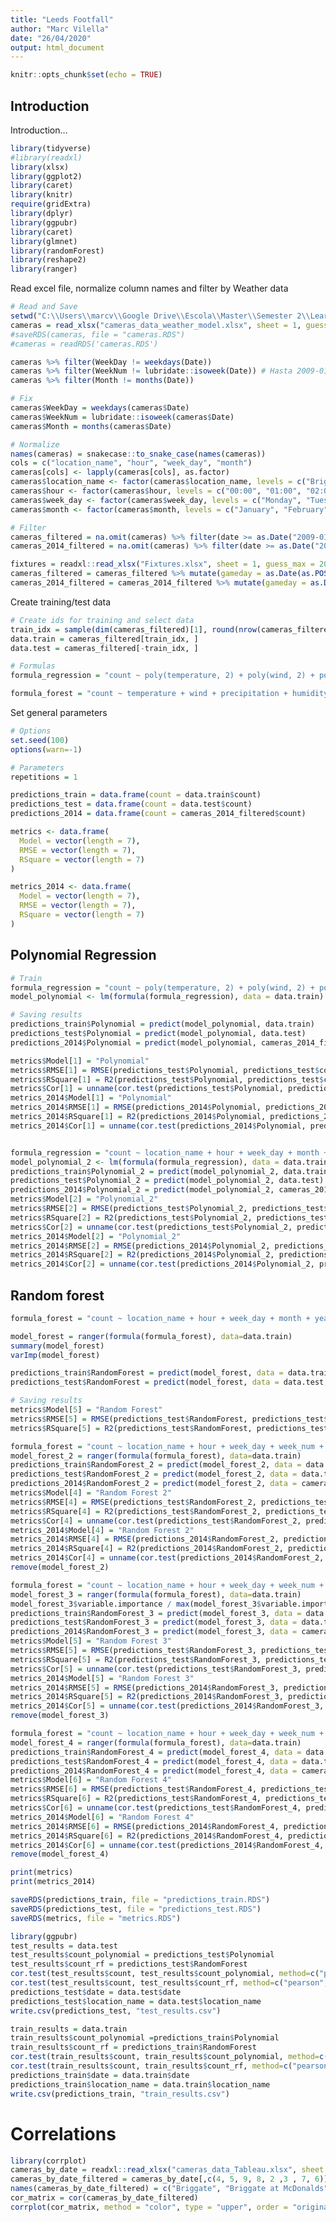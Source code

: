 ---
title: "Leeds Footfall"
author: "Marc Vilella"
date: "26/04/2020"
output: html_document
---

```{r setup, include=FALSE}
knitr::opts_chunk$set(echo = TRUE)
```

## Introduction

Introduction...

```{r libraries, warning = FALSE, message = FALSE}
library(tidyverse)
#library(readxl)
library(xlsx)
library(ggplot2)
library(caret)
library(knitr)
require(gridExtra)
library(dplyr)
library(ggpubr)
library(caret)
library(glmnet)
library(randomForest)
library(reshape2)
library(ranger)
```

Read excel file, normalize column names and filter by Weather data

```{r cameras}
# Read and Save
setwd("C:\\Users\\marcv\\Google Drive\\Escola\\Master\\Semester 2\\Learning Skills through Case Studies\\Assignment 4")
cameras = read_xlsx("cameras_data_weather_model.xlsx", sheet = 1, guess_max = 20000)
#saveRDS(cameras, file = "cameras.RDS") 
#cameras = readRDS('cameras.RDS')

cameras %>% filter(WeekDay != weekdays(Date))
cameras %>% filter(WeekNum != lubridate::isoweek(Date)) # Hasta 2009-01-04, se usa BCE
cameras %>% filter(Month != months(Date))

# Fix
cameras$WeekDay = weekdays(cameras$Date)
cameras$WeekNum = lubridate::isoweek(cameras$Date)
cameras$Month = months(cameras$Date)

# Normalize
names(cameras) = snakecase::to_snake_case(names(cameras))
cols = c("location_name", "hour", "week_day", "month")
cameras[cols] <- lapply(cameras[cols], as.factor)
cameras$location_name <- factor(cameras$location_name, levels = c("Briggate", "Briggate at McDonalds", "Headrow", "Dortmund Square", "Albion Street North", "Albion Street South", "Commercial Street at Lush", "Commercial Street at Barratts"))
cameras$hour <- factor(cameras$hour, levels = c("00:00", "01:00", "02:00", "03:00", "04:00", "05:00", "06:00", "07:00", "08:00", "09:00", "10:00", "11:00", "12:00", "13:00", "14:00", "15:00", "16:00", "17:00", "18:00", "19:00", "20:00", "21:00", "22:00", "23:00"))
cameras$week_day <- factor(cameras$week_day, levels = c("Monday", "Tuesday", "Wednesday", "Thursday", "Friday", "Saturday", "Sunday"))
cameras$month <- factor(cameras$month, levels = c("January", "February", "March", "April", "May", "June", "July", "August", "September", "October", "November", "December"))

# Filter
cameras_filtered = na.omit(cameras) %>% filter(date >= as.Date("2009-01-01") & date <= as.Date("2013-12-31"))
cameras_2014_filtered = na.omit(cameras) %>% filter(date >= as.Date("2014-01-01"))

fixtures = readxl::read_xlsx("Fixtures.xlsx", sheet = 1, guess_max = 20000)
cameras_filtered = cameras_filtered %>% mutate(gameday = as.Date(as.POSIXct(date, 'GMT')) %in% as.Date(as.POSIXct(fixtures$Date, 'GMT')))
cameras_2014_filtered = cameras_2014_filtered %>% mutate(gameday = as.Date(as.POSIXct(date, 'GMT')) %in% as.Date(as.POSIXct(fixtures$Date, 'GMT')))

```

Create training/test data

```{r}
# Create ids for training and select data
train_idx = sample(dim(cameras_filtered)[1], round(nrow(cameras_filtered)*0.80))
data.train = cameras_filtered[train_idx, ]
data.test = cameras_filtered[-train_idx, ]

# Formulas
formula_regression = "count ~ poly(temperature, 2) + poly(wind, 2) + poly(precipitation, 2) + poly(humidity, 2) + poly(cloud_cover, 2) + poly(location_name, 2) + poly(hour, 2) + poly(week_day, 2) + poly(month, 2) + poly(year, 2)"

formula_forest = "count ~ temperature + wind + precipitation + humidity + cloud_cover + location_name + hour + week_day + month"
```

Set general parameters
```{r}
# Options
set.seed(100)
options(warn=-1)

# Parameters
repetitions = 1

predictions_train = data.frame(count = data.train$count)
predictions_test = data.frame(count = data.test$count)
predictions_2014 = data.frame(count = cameras_2014_filtered$count)

metrics <- data.frame(
  Model = vector(length = 7),
  RMSE = vector(length = 7),
  RSquare = vector(length = 7)
)

metrics_2014 <- data.frame(
  Model = vector(length = 7),
  RMSE = vector(length = 7),
  RSquare = vector(length = 7)
)
```

## Polynomial Regression

```{r}
# Train
formula_regression = "count ~ poly(temperature, 2) + poly(wind, 2) + poly(precipitation, 2) + poly(humidity, 2) + poly(cloud_cover, 2) + location_name + hour + week_day + month + poly(year, 2)"
model_polynomial <- lm(formula(formula_regression), data = data.train)

# Saving results
predictions_train$Polynomial = predict(model_polynomial, data.train)
predictions_test$Polynomial = predict(model_polynomial, data.test)
predictions_2014$Polynomial = predict(model_polynomial, cameras_2014_filtered)

metrics$Model[1] = "Polynomial"
metrics$RMSE[1] = RMSE(predictions_test$Polynomial, predictions_test$count)
metrics$RSquare[1] = R2(predictions_test$Polynomial, predictions_test$count)
metrics$Cor[1] = unname(cor.test(predictions_test$Polynomial, predictions_test$count)$estimate)
metrics_2014$Model[1] = "Polynomial"
metrics_2014$RMSE[1] = RMSE(predictions_2014$Polynomial, predictions_2014$count)
metrics_2014$RSquare[1] = R2(predictions_2014$Polynomial, predictions_2014$count)
metrics_2014$Cor[1] = unname(cor.test(predictions_2014$Polynomial, predictions_2014$count)$estimate)


formula_regression = "count ~ location_name + hour + week_day + month + poly(year, 2)"
model_polynomial_2 <- lm(formula(formula_regression), data = data.train)
predictions_train$Polynomial_2 = predict(model_polynomial_2, data.train)
predictions_test$Polynomial_2 = predict(model_polynomial_2, data.test)
predictions_2014$Polynomial_2 = predict(model_polynomial_2, cameras_2014_filtered)
metrics$Model[2] = "Polynomial_2"
metrics$RMSE[2] = RMSE(predictions_test$Polynomial_2, predictions_test$count)
metrics$RSquare[2] = R2(predictions_test$Polynomial_2, predictions_test$count)
metrics$Cor[2] = unname(cor.test(predictions_test$Polynomial_2, predictions_test$count)$estimate)
metrics_2014$Model[2] = "Polynomial_2"
metrics_2014$RMSE[2] = RMSE(predictions_2014$Polynomial_2, predictions_2014$count)
metrics_2014$RSquare[2] = R2(predictions_2014$Polynomial_2, predictions_2014$count)
metrics_2014$Cor[2] = unname(cor.test(predictions_2014$Polynomial_2, predictions_2014$count)$estimate)
```

## Random forest

```{r}
formula_forest = "count ~ location_name + hour + week_day + month + year"

model_forest = ranger(formula(formula_forest), data=data.train)
summary(model_forest)
varImp(model_forest) 

predictions_train$RandomForest = predict(model_forest, data = data.train, type = "response")$predictions
predictions_test$RandomForest = predict(model_forest, data = data.test, type = "response")$predictions

# Saving results
metrics$Model[5] = "Random Forest"
metrics$RMSE[5] = RMSE(predictions_test$RandomForest, predictions_test$count)
metrics$RSquare[5] = R2(predictions_test$RandomForest, predictions_test$count)
```

```{r}
formula_forest = "count ~ location_name + hour + week_day + week_num + year"
model_forest_2 = ranger(formula(formula_forest), data=data.train)
predictions_train$RandomForest_2 = predict(model_forest_2, data = data.train, type = "response")$predictions
predictions_test$RandomForest_2 = predict(model_forest_2, data = data.test, type = "response")$predictions
predictions_2014$RandomForest_2 = predict(model_forest_2, data = cameras_2014_filtered, type = "response")$predictions
metrics$Model[4] = "Random Forest 2"
metrics$RMSE[4] = RMSE(predictions_test$RandomForest_2, predictions_test$count)
metrics$RSquare[4] = R2(predictions_test$RandomForest_2, predictions_test$count)
metrics$Cor[4] = unname(cor.test(predictions_test$RandomForest_2, predictions_test$count)$estimate)
metrics_2014$Model[4] = "Random Forest 2"
metrics_2014$RMSE[4] = RMSE(predictions_2014$RandomForest_2, predictions_2014$count)
metrics_2014$RSquare[4] = R2(predictions_2014$RandomForest_2, predictions_2014$count)
metrics_2014$Cor[4] = unname(cor.test(predictions_2014$RandomForest_2, predictions_2014$count)$estimate)
remove(model_forest_2)

formula_forest = "count ~ location_name + hour + week_day + week_num + year + temperature + precipitation + humidity + cloud_cover"
model_forest_3 = ranger(formula(formula_forest), data=data.train)
model_forest_3$variable.importance / max(model_forest_3$variable.importance)
predictions_train$RandomForest_3 = predict(model_forest_3, data = data.train, type = "response")$predictions
predictions_test$RandomForest_3 = predict(model_forest_3, data = data.test, type = "response")$predictions
predictions_2014$RandomForest_3 = predict(model_forest_3, data = cameras_2014_filtered, type = "response")$predictions
metrics$Model[5] = "Random Forest 3"
metrics$RMSE[5] = RMSE(predictions_test$RandomForest_3, predictions_test$count)
metrics$RSquare[5] = R2(predictions_test$RandomForest_3, predictions_test$count)
metrics$Cor[5] = unname(cor.test(predictions_test$RandomForest_3, predictions_test$count)$estimate)
metrics_2014$Model[5] = "Random Forest 3"
metrics_2014$RMSE[5] = RMSE(predictions_2014$RandomForest_3, predictions_2014$count)
metrics_2014$RSquare[5] = R2(predictions_2014$RandomForest_3, predictions_2014$count)
metrics_2014$Cor[5] = unname(cor.test(predictions_2014$RandomForest_3, predictions_2014$count)$estimate)
remove(model_forest_3)

formula_forest = "count ~ location_name + hour + week_day + week_num + year + temperature + wind + precipitation + humidity + cloud_cover"
model_forest_4 = ranger(formula(formula_forest), data=data.train)
predictions_train$RandomForest_4 = predict(model_forest_4, data = data.train, type = "response")$predictions
predictions_test$RandomForest_4 = predict(model_forest_4, data = data.test, type = "response")$predictions
predictions_2014$RandomForest_4 = predict(model_forest_4, data = cameras_2014_filtered, type = "response")$predictions
metrics$Model[6] = "Random Forest 4"
metrics$RMSE[6] = RMSE(predictions_test$RandomForest_4, predictions_test$count)
metrics$RSquare[6] = R2(predictions_test$RandomForest_4, predictions_test$count)
metrics$Cor[6] = unname(cor.test(predictions_test$RandomForest_4, predictions_test$count)$estimate)
metrics_2014$Model[6] = "Random Forest 4"
metrics_2014$RMSE[6] = RMSE(predictions_2014$RandomForest_4, predictions_2014$count)
metrics_2014$RSquare[6] = R2(predictions_2014$RandomForest_4, predictions_2014$count)
metrics_2014$Cor[6] = unname(cor.test(predictions_2014$RandomForest_4, predictions_2014$count)$estimate)
remove(model_forest_4)

print(metrics)
print(metrics_2014)
```

```{r}
saveRDS(predictions_train, file = "predictions_train.RDS") 
saveRDS(predictions_test, file = "predictions_test.RDS") 
saveRDS(metrics, file = "metrics.RDS") 

library(ggpubr)
test_results = data.test
test_results$count_polynomial = predictions_test$Polynomial
test_results$count_rf = predictions_test$RandomForest
cor.test(test_results$count, test_results$count_polynomial, method=c("pearson", "kendall", "spearman"))
cor.test(test_results$count, test_results$count_rf, method=c("pearson", "kendall", "spearman"))
predictions_test$date = data.test$date
predictions_test$location_name = data.test$location_name
write.csv(predictions_test, "test_results.csv") 

train_results = data.train
train_results$count_polynomial =predictions_train$Polynomial
train_results$count_rf = predictions_train$RandomForest
cor.test(train_results$count, train_results$count_polynomial, method=c("pearson", "kendall", "spearman"))
cor.test(train_results$count, train_results$count_rf, method=c("pearson", "kendall", "spearman"))
predictions_train$date = data.train$date
predictions_train$location_name = data.train$location_name
write.csv(predictions_train, "train_results.csv") 
```

# Correlations

```{r}
library(corrplot)
cameras_by_date = readxl::read_xlsx("cameras_data_Tableau.xlsx", sheet = 1, guess_max = 20000)
cameras_by_date_filtered = cameras_by_date[,c(4, 5, 9, 8, 2 ,3 , 7, 6)]  %>% na.omit()
names(cameras_by_date_filtered) = c("Briggate", "Briggate at McDonalds", "Headrow", "Dortmund Square", "Albion St. North", "Albion St. South", "Commercial St. at Lush", "Commercial St. at Barratts")
cor_matrix = cor(cameras_by_date_filtered)
corrplot(cor_matrix, method = "color", type = "upper", order = "original", tl.col = "black", tl.srt = 45, tl.cex = 0.75, addCoef.col = "White")
```